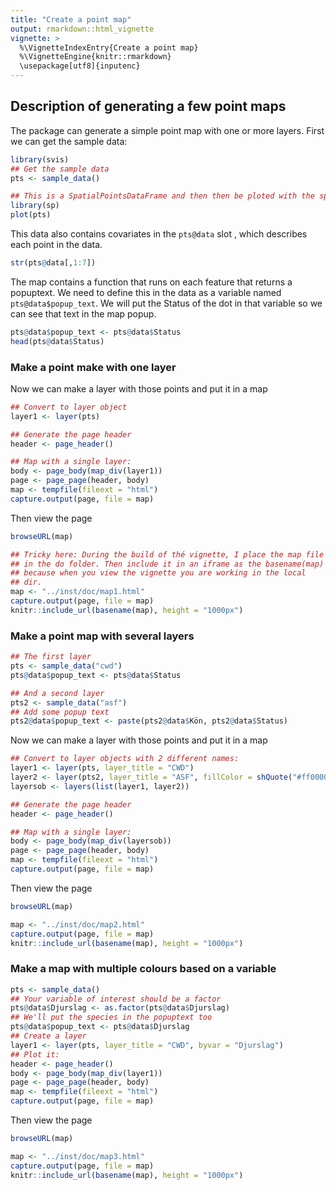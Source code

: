 ```yaml
---
title: "Create a point map"
output: rmarkdown::html_vignette
vignette: >
  %\VignetteIndexEntry{Create a point map}
  %\VignetteEngine{knitr::rmarkdown}
  \usepackage[utf8]{inputenc}
---
```


## Description of generating a few point maps

The package can generate a simple point map with one or more
layers. First we can get the sample data:

```r
library(svis)
## Get the sample data
pts <- sample_data()

## This is a SpatialPointsDataFrame and then then be ploted with the sp package
library(sp)
plot(pts)
```

This data also contains covariates in the `pts@data` slot , which describes
each point in the data.

```r
str(pts@data[,1:7])
```

The map contains a function that runs on each feature that returns a popuptext.
We need to define this in the data as a variable named `pts@data$popup_text`.
We will put the Status of the dot in that variable so we can see that text
in the map popup.

```r
pts@data$popup_text <- pts@data$Status
head(pts@data$Status)
```

### Make a point make with one layer
Now we can make a layer with those points and put it in a map

```r
## Convert to layer object
layer1 <- layer(pts)

## Generate the page header
header <- page_header()

## Map with a single layer:
body <- page_body(map_div(layer1))
page <- page_page(header, body)
map <- tempfile(fileext = "html")
capture.output(page, file = map)
```

Then view the page
```r
browseURL(map)
```

```r

## Tricky here: During the build of thé vignette, I place the map file
## in the do folder. Then include it in an iframe as the basename(map)
## because when you view the vignette you are working in the local
## dir.
map <- "../inst/doc/map1.html"
capture.output(page, file = map)
knitr::include_url(basename(map), height = "1000px")
```

### Make a point map with several layers

```r
## The first layer
pts <- sample_data("cwd")
pts@data$popup_text <- pts@data$Status

## And a second layer
pts2 <- sample_data("asf")
## Add some popup text
pts2@data$popup_text <- paste(pts2@data$Kön, pts2@data$Status)
```

Now we can make a layer with those points and put it in a map

```r
## Convert to layer objects with 2 different names:
layer1 <- layer(pts, layer_title = "CWD")
layer2 <- layer(pts2, layer_title = "ASF", fillColor = shQuote("#ff0000"))
layersob <- layers(list(layer1, layer2))

## Generate the page header
header <- page_header()

## Map with a single layer:
body <- page_body(map_div(layersob))
page <- page_page(header, body)
map <- tempfile(fileext = "html")
capture.output(page, file = map)
```

Then view the page
```r
browseURL(map)
```

```r
map <- "../inst/doc/map2.html"
capture.output(page, file = map)
knitr::include_url(basename(map), height = "1000px")
```

### Make a map with multiple colours based on a variable

```r
pts <- sample_data()
## Your variable of interest should be a factor
pts@data$Djurslag <- as.factor(pts@data$Djurslag)
## We'll put the species in the popuptext too
pts@data$popup_text <- pts@data$Djurslag
## Create a layer
layer1 <- layer(pts, layer_title = "CWD", byvar = "Djurslag")
## Plot it:
header <- page_header()
body <- page_body(map_div(layer1))
page <- page_page(header, body)
map <- tempfile(fileext = "html")
capture.output(page, file = map)
```
Then view the page
```r
browseURL(map)
```
```r
map <- "../inst/doc/map3.html"
capture.output(page, file = map)
knitr::include_url(basename(map), height = "1000px")
```
